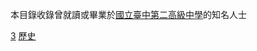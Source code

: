 {{Catnav|人物|校友|中等學校校友|臺灣中等學校校友|臺中市中等學校校友}}
本目錄收錄曾就讀或畢業於[[國立臺中第二高級中學|國立臺中第二高級中學]]的知名人士

[[Category:臺中市立臺中第二高級中等學校校友|3]]
[[Category:台灣國立普通型高級中等學校校友|歷史]]